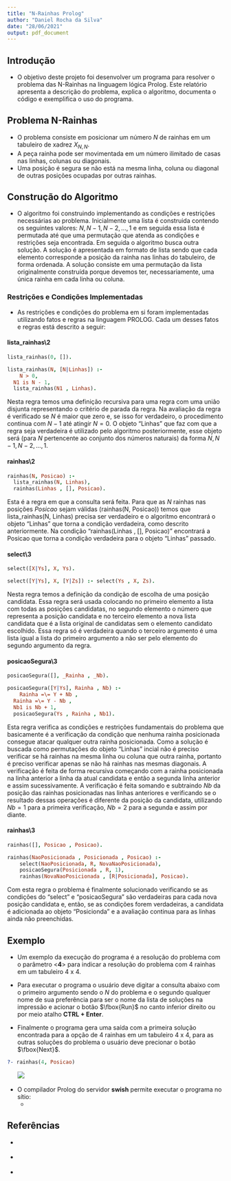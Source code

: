 ```yaml
---
title: "N-Rainhas Prolog"
author: "Daniel Rocha da Silva"
date: "28/06/2021"
output: pdf_document
---
```



## __Introdução__

* O objetivo deste projeto foi desenvolver um programa para resolver o problema das N-Rainhas na linguagem lógica Prolog. Este relatório apresenta a descrição do problema, explica o algoritmo, documenta o código e exemplifica o uso do programa.

## __Problema N-Rainhas__

* O problema consiste em posicionar um número $N$ de rainhas em um tabuleiro de xadrez $X_{N,N}$. 
* A peça rainha pode ser movimentada em um número ilimitado de casas nas linhas, colunas ou diagonais.
* Uma posição é segura se não está na mesma linha, coluna ou diagonal de outras posições ocupadas por outras rainhas.

## __Construção do Algoritmo__

* O algoritmo foi construindo implementando as condições e restrições necessárias ao problema. Inicialmente uma lista é construida contendo os seguintes valores: $N, N-1, N-2, ..., 1$ e em seguida essa lista é permutada até que uma permutação que atenda as condições e restrições seja encontrada. Em seguida o algoritmo busca outra solução. A solução é apresentada em formato de lista sendo que cada elemento corresponde a posição da rainha nas linhas do tabuleiro, de forma ordenada. A solução consiste em uma permutação da lista originalmente construída porque devemos ter, necessariamente, uma única rainha em cada linha ou coluna.


### __Restrições e Condições Implementadas__

* As restrições e condições do problema em si foram implementadas utilizando fatos e regras na linguagem PROLOG. Cada um desses fatos e regras está descrito a seguir:

#### __lista_rainhas\2__

```prolog
lista_rainhas(0, []).

lista_rainhas(N, [N|Linhas]) :-
	N > 0,
  N1 is N - 1,
  lista_rainhas(N1 , Linhas).
```

Nesta regra temos uma definição recursiva para uma regra com uma união disjunta representando o critério de parada da regra. Na avaliação da regra é verificado se $N$ é maior que zero e, se isso for verdadeiro, o procedimento continua com $N-1$ até atingir $N=0$. O objeto "Linhas" que faz com que a regra seja verdadeira é utilizado pelo algoritmo posteriormente, esse objeto será (para $N$ pertencente ao conjunto dos números naturais) da forma $N, N-1, N-2, ..., 1$.

#### __rainhas\2__

```prolog
rainhas(N, Posicao) :-
  lista_rainhas(N, Linhas),
  rainhas(Linhas , [], Posicao).
```

Esta é a regra em que a consulta será feita. Para que as $N$ rainhas nas posições *Posicao* sejam válidas (rainhas(N, Posicao)) temos que lista_rainhas(N, Linhas) precisa ser verdadeiro e o algoritmo encontrará o objeto "Linhas" que torna a condição verdadeira, como descrito anteriormente. Na condição "rainhas(Linhas , [], Posicao)" encontrará a Posicao que torna a condição verdadeira para o objeto "Linhas" passado.

#### __select\3__

```prolog
select([X|Ys], X, Ys).

select([Y|Ys], X, [Y|Zs]) :- select(Ys , X, Zs).
```

Nesta regra temos a definição da condição de escolha de uma posição candidata. Essa regra será usada colocando no primeiro elemento a lista com todas as posições candidatas, no segundo elemento o número que representa a posição candidata e no terceiro elemento a nova lista candidata que é a lista original de candidatas sem o elemento candidato escolhido. Essa regra só é verdadeira quando o terceiro argumento é uma lista igual a lista do primeiro argumento a não ser pelo elemento do segundo argumento da regra.

#### __posicaoSegura\3__

```prolog
posicaoSegura([], _Rainha , _Nb).

posicaoSegura([Y|Ys], Rainha , Nb) :-
	Rainha =\= Y + Nb ,
  Rainha =\= Y - Nb ,
  Nb1 is Nb + 1,
  posicaoSegura(Ys , Rainha , Nb1).
```

Esta regra verifica as condições e restrições fundamentais do problema que basicamente é a verificação da condição que nenhuma rainha posicionada consegue atacar qualquer outra rainha posicionada. Como a solução é buscada como permutações do objeto "Linhas" incial não é preciso verificar se há rainhas na mesma linha ou coluna que outra rainha, portanto é preciso verificar apenas se não há rainhas nas mesmas diagonais. A verificação é feita de forma recursiva começando com a rainha posicionada na linha anterior a linha da atual candidata e então a segunda linha anterior e assim sucessivamente. A verificação é feita somando e subtraindo $Nb$ da posição das rainhas posicionadas nas linhas anteriores e verificando se o resultado dessas operações é diferente da posição da candidata, utilizando $Nb=1$ para a primeira verificação, $Nb=2$ para a segunda e assim por diante.

#### __rainhas\3__

```prolog
rainhas([], Posicao , Posicao).

rainhas(NaoPosicionada , Posicionada , Posicao) :-
	select(NaoPosicionada, R, NovaNaoPosicionada),
	posicaoSegura(Posicionada , R, 1),
	rainhas(NovaNaoPosicionada , [R|Posicionada], Posicao).
```

Com esta regra o problema é finalmente solucionado verificando se as condições do "select" e "posicaoSegura" são verdadeiras para cada nova posição candidata e, então, se as condições forem verdadeiras, a candidata é adicionada ao objeto "Posicionda" e a avaliação continua para as linhas ainda não preenchidas. 


## __Exemplo__

* Um exemplo da execução do programa é a resolução do problema com o parâmetro <__4__> para indicar a resolução do problema com 4 rainhas em um tabuleiro 4 x 4.

* Para executar o programa o usuário deve digitar a consulta abaixo com o primeiro argumento sendo o $N$ do problema e o segundo qualquer nome de sua preferência para ser o nome da lista de soluções na impressão e acionar o botão $\fbox{Run}$ no canto inferior direito ou por meio atalho __CTRL + Enter__.

* Finalmente o programa gera uma saída com a primeira solução encontrada para a opção de 4 rainhas em um tabuleiro 4 x 4, para as outras soluções do problema o usuário deve precionar o botão $\fbox{Next}$.


```prolog
?- rainhas(4, Posicao)
```

&nbsp;&nbsp;&nbsp;&nbsp;&nbsp;
![](imagens/solução.png)

* O compilador Prolog do servidor __swish__  permite executar o programa no sítio:
  * [\textcolor{blue}{https://swish.swi-prolog.org}](https://swish.swi-prolog.org/p/N-Rainhas.pl)


## Referências

* [\textcolor{blue}{https://swi-prolog-reference}](https://swi-prolog.discourse.group/t/useful-prolog-references/1089)

* [\textcolor{blue}{https://www.tutorialspoint.com/prolog/}](https://www.tutorialspoint.com/prolog/)

* [\textcolor{blue}{You Tube}](https://www.youtube.com/watch?v=SykxWpFwMGs)
